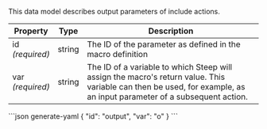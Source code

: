 This data model describes output parameters of <DocsLink href="#include-actions">include actions</DocsLink>.

| Property                | Type    | Description
| ----------------------- | ------- | -----------
| id<br/>*(required)*     | string  | The ID of the parameter as defined in the <DocsLink href="#macros">macro definition</DocsLink>
| var<br/>*(required)*    | string  | The ID of a variable to which Steep will assign the macro's return value. This variable can then be used, for example, as an input parameter of a subsequent action.

<CodeContainer title="Example">
```json generate-yaml
{
  "id": "output",
  "var": "o"
}
```
</CodeContainer>
